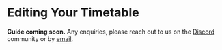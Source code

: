 # Editing Your Timetable

**Guide coming soon.**
Any enquiries, please reach out to us on the [Discord](https://discord.subjective.school) community or by [email](mailto:hello@subjective.school).
